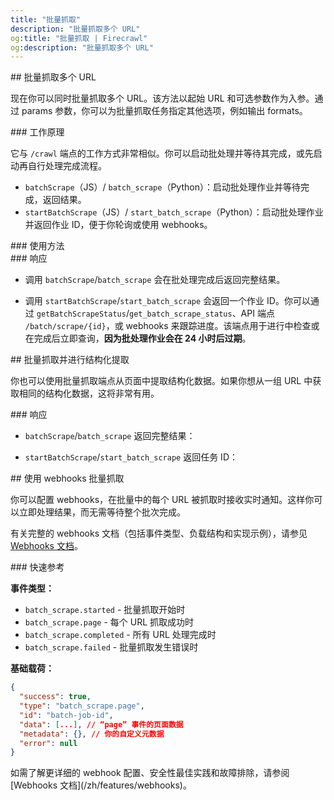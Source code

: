 ```yaml
---
title: "批量抓取"
description: "批量抓取多个 URL"
og:title: "批量抓取 | Firecrawl"
og:description: "批量抓取多个 URL"
---
```



<div id="batch-scraping-multiple-urls">
  ## 批量抓取多个 URL
</div>

现在你可以同时批量抓取多个 URL。该方法以起始 URL 和可选参数作为入参。通过 params 参数，你可以为批量抓取任务指定其他选项，例如输出 formats。

<div id="how-it-works">
  ### 工作原理
</div>

它与 `/crawl` 端点的工作方式非常相似。你可以启动批处理并等待其完成，或先启动再自行处理完成流程。

* `batchScrape`（JS）/ `batch_scrape`（Python）：启动批处理作业并等待完成，返回结果。
* `startBatchScrape`（JS）/ `start_batch_scrape`（Python）：启动批处理作业并返回作业 ID，便于你轮询或使用 webhooks。

<div id="usage">
  ### 使用方法
</div>

<CodeGroup>
  <BatchScrapePython />

  <BatchScrapeNode />

  <BatchScrapeCURL />
</CodeGroup>

<div id="response">
  ### 响应
</div>

* 调用 `batchScrape`/`batch_scrape` 会在批处理完成后返回完整结果。

<BatchScrapeOutput />

* 调用 `startBatchScrape`/`start_batch_scrape` 会返回一个作业 ID。你可以通过 `getBatchScrapeStatus`/`get_batch_scrape_status`、API 端点 `/batch/scrape/{id}`，或 webhooks 来跟踪进度。该端点用于进行中检查或在完成后立即查询，**因为批处理作业会在 24 小时后过期**。

<BatchScrapeAsyncOutput />

<div id="batch-scrape-with-structured-extraction">
  ## 批量抓取并进行结构化提取
</div>

你也可以使用批量抓取端点从页面中提取结构化数据。如果你想从一组 URL 中获取相同的结构化数据，这将非常有用。

<CodeGroup>
  <BatchScrapeExtractPython />

  <BatchScrapeExtractNode />

  <BatchScrapeExtractCURL />
</CodeGroup>

<div id="response">
  ### 响应
</div>

* `batchScrape`/`batch_scrape` 返回完整结果：

<BatchScrapeExtractOutput />

* `startBatchScrape`/`start_batch_scrape` 返回任务 ID：

<BatchScrapeExtractAsyncOutput />

<div id="batch-scrape-with-webhooks">
  ## 使用 webhooks 批量抓取
</div>

你可以配置 webhooks，在批量中的每个 URL 被抓取时接收实时通知。这样你可以立即处理结果，而无需等待整个批次完成。

<BatchScrapeWebhookCURL />

有关完整的 webhooks 文档（包括事件类型、负载结构和实现示例），请参见 [Webhooks 文档](/zh/features/webhooks)。

<div id="quick-reference">
  ### 快速参考
</div>

**事件类型：**

* `batch_scrape.started` - 批量抓取开始时
* `batch_scrape.page` - 每个 URL 抓取成功时
* `batch_scrape.completed` - 所有 URL 处理完成时
* `batch_scrape.failed` - 批量抓取发生错误时

**基础载荷：**

```json
{
  "success": true,
  "type": "batch_scrape.page",
  "id": "batch-job-id",
  "data": [...], // “page” 事件的页面数据
  "metadata": {}, // 你的自定义元数据
  "error": null
}
```

<Note>
  如需了解更详细的 webhook 配置、安全性最佳实践和故障排除，请参阅 [Webhooks 文档](/zh/features/webhooks)。
</Note>
